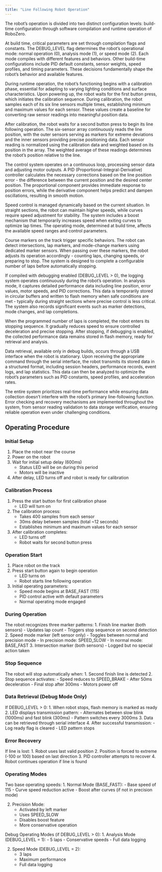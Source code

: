 ```yaml
---
title: "Line Following Robot Operation"
---
```


The robot's operation is divided into two distinct configuration levels: build-time configuration through software compilation and runtime operation of RoboZero.

At build time, critical parameters are set through compilation flags and constants. The DEBUG_LEVEL flag determines the robot's operational mode: normal operation (0), analysis mode (1), or speed mode (2). Each mode compiles with different features and behaviors. Other build-time configurations include PID default constants, sensor weights, speed profiles, and timing parameters. These decisions fundamentally shape the robot's behavior and available features.

During runtime operation, the robot's functioning begins with a calibration phase, essential for adapting to varying lighting conditions and surface characteristics. Upon powering up, the robot waits for the first button press, which initiates the calibration sequence. During calibration, the robot samples each of its six line sensors multiple times, establishing minimum and maximum values for each sensor. These values create a baseline for converting raw sensor readings into meaningful position data.

After calibration, the robot waits for a second button press to begin its line following operation. The six-sensor array continuously reads the line position, with the outer sensors serving as markers for extreme deviations and the inner sensors providing precise positioning data. Each sensor reading is normalized using the calibration data and weighted based on its position in the array. The weighted average of these readings determines the robot's position relative to the line.

The control system operates on a continuous loop, processing sensor data and adjusting motor outputs. A PID (Proportional-Integral-Derivative) controller calculates the necessary corrections based on the line position error - the difference between the current position and the desired center position. The proportional component provides immediate response to position errors, while the derivative component helps predict and dampen oscillations, resulting in smooth motion.

Speed control is managed dynamically based on the current situation. In straight sections, the robot can maintain higher speeds, while curves require speed adjustment for stability. The system includes a boost mechanism that temporarily increases speed when exiting curves to optimize lap times. The operating mode, determined at build time, affects the available speed ranges and control parameters.

Course markers on the track trigger specific behaviors. The robot can detect intersections, lap markers, and mode-change markers using dedicated marker sensors. When passing over these markers, the robot adjusts its operation accordingly - counting laps, changing speeds, or preparing to stop. The system is designed to complete a configurable number of laps before automatically stopping.

If compiled with debugging enabled (DEBUG_LEVEL > 0), the logging system operates continuously during the robot's operation. In analysis mode, it captures detailed performance data including line position, error values, motor speeds, and PID corrections. This data is temporarily stored in circular buffers and written to flash memory when safe conditions are met - typically during straight sections where precise control is less critical. The system also records significant events such as marker detections, mode changes, and lap completions.

When the programmed number of laps is completed, the robot enters its stopping sequence. It gradually reduces speed to ensure controlled deceleration and precise stopping. After stopping, if debugging is enabled, the collected performance data remains stored in flash memory, ready for retrieval and analysis.

Data retrieval, available only in debug builds, occurs through a USB interface when the robot is stationary. Upon receiving the appropriate command through the serial interface, the robot transmits its stored data in a structured format, including session headers, performance records, event logs, and lap statistics. This data can then be analyzed to optimize the robot's parameters such as PID constants, speed profiles, and acceleration rates.

The entire system prioritizes real-time performance while ensuring data collection doesn't interfere with the robot's primary line-following function. Error checking and recovery mechanisms are implemented throughout the system, from sensor reading validation to data storage verification, ensuring reliable operation even under challenging conditions.

## Operating Procedure

### Initial Setup

1. Place the robot near the course
2. Power on the robot
3. Wait for initial setup delay (600ms)
   - Status LED will be on during this period
   - Motors will be inactive
4. After delay, LED turns off and robot is ready for calibration

### Calibration Process

1. Press the start button for first calibration phase
   - LED will turn on
2. The calibration process:
   - Takes 400 samples from each sensor
   - 30ms delay between samples (total ~12 seconds)
   - Establishes minimum and maximum values for each sensor
3. After calibration completes:
   - LED turns off
   - Robot waits for second button press

### Operation Start

1. Place robot on the track
2. Press start button again to begin operation
   - LED turns on
   - Robot starts line following operation
3. Initial operating parameters:
   - Speed mode begins at BASE_FAST (115)
   - PID control active with default parameters
   - Normal operating mode engaged

### During Operation

The robot recognizes three marker patterns:
1. Finish line marker (both sensors)
   - Updates lap count
   - Triggers stop sequence on second detection
2. Speed mode marker (left sensor only)
   - Toggles between normal and precision mode
   - In precision mode: SPEED_SLOW
   - In normal mode: BASE_FAST
3. Intersection marker (both sensors)
   - Logged but no special action taken

### Stop Sequence

The robot will stop automatically when:
1. Second finish line is detected
2. Stop sequence activates:
   - Speed reduces to SPEED_BRAKE
   - After 50ms deceleration
   - Final stop after 300ms
   - Motors power off

### Data Retrieval (Debug Mode Only)

If DEBUG_LEVEL > 0:
1. When robot stops, flash memory is marked as ready
2. LED displays transmission pattern:
   - Alternates between slow blink (1000ms) and fast blink (300ms)
   - Pattern switches every 3000ms
3. Data can be retrieved through serial interface
4. After successful transmission:
   - Log ready flag is cleared
   - LED pattern stops

### Error Recovery

If line is lost:
1. Robot uses last valid position
2. Position is forced to extreme (-100 or 100) based on last direction
3. PID controller attempts to recover
4. Robot continues operation if line is found

### Operating Modes

Two base operating speeds:
1. Normal Mode (BASE_FAST):
   - Base speed of 115
   - Curve speed reduction active
   - Boost after curves (if not in precision mode)

2. Precision Mode:
   - Activated by left marker
   - Uses SPEED_SLOW
   - Disables boost feature
   - More conservative operation

Debug Operating Modes (if DEBUG_LEVEL > 0):
1. Analysis Mode (DEBUG_LEVEL = 1):
   - 5 laps
   - Conservative speeds
   - Full data logging

2. Speed Mode (DEBUG_LEVEL = 2):
   - 3 laps
   - Maximum performance
   - Full data logging